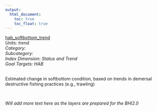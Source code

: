 ```yaml
---
output:
  html_document:
    toc: true
    toc_float: true
---
```


[hab_softbottom_trend](https://github.com/OHI-Science/bhi/blob/master/baltic/layers/hab_softbottom_trend_gl2018.csv)\
*Units: trend*\
*Category:*\
*Subcategory:*\
*Index Dimension: Status and Trend*\
*Goal Targets: HAB*\
<br>

Estimated change in softbottom condition, based on trends in demersal destructive fishing practices (e.g., trawling)

<br>

*Will add more text here as the layers are prepared for the BHI2.0*

<br>



<br>

